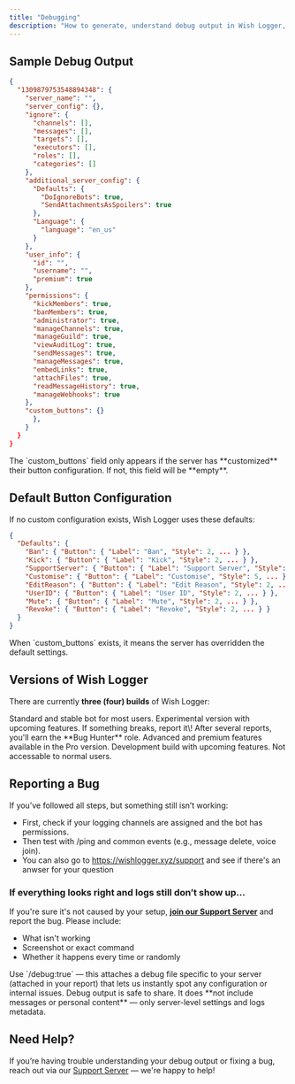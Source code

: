 ```yaml
---
title: "Debugging"
description: "How to generate, understand debug output in Wish Logger, learn how to debug Wish yourself!"
---
```


## Sample Debug Output

```json
{
  "1309879753548894348": {
    "server_name": "",
    "server_config": {},
    "ignore": {
      "channels": [],
      "messages": [],
      "targets": [],
      "executors": [],
      "roles": [],
      "categories": []
    },
    "additional_server_config": {
      "Defaults": {
        "DoIgnoreBots": true,
        "SendAttachmentsAsSpoilers": true
      },
      "Language": {
        "language": "en_us"
      }
    },
    "user_info": {
      "id": "",
      "username": "",
      "premium": true
    },
    "permissions": {
      "kickMembers": true,
      "banMembers": true,
      "administrator": true,
      "manageChannels": true,
      "manageGuild": true,
      "viewAuditLog": true,
      "sendMessages": true,
      "manageMessages": true,
      "embedLinks": true,
      "attachFiles": true,
      "readMessageHistory": true,
      "manageWebhooks": true
    },
    "custom_buttons": {}
      },
    }
  }
}
```

<Warning>
  The `custom_buttons` field only appears if the server has **customized** their button configuration. If not, this field will be **empty**.
</Warning>

## Default Button Configuration

If no custom configuration exists, Wish Logger uses these defaults:

```json
{
  "Defaults": {
    "Ban": { "Button": { "Label": "Ban", "Style": 2, ... } },
    "Kick": { "Button": { "Label": "Kick", "Style": 2, ... } },
    "SupportServer": { "Button": { "Label": "Support Server", "Style": 5, ... } },
    "Customise": { "Button": { "Label": "Customise", "Style": 5, ... } },
    "EditReason": { "Button": { "Label": "Edit Reason", "Style": 2, ... } },
    "UserID": { "Button": { "Label": "User ID", "Style": 2, ... } },
    "Mute": { "Button": { "Label": "Mute", "Style": 2, ... } },
    "Revoke": { "Button": { "Label": "Revoke", "Style": 2, ... } }
  }
}
```

<Tip>
  When `custom_buttons` exists, it means the server has overridden the default settings.
</Tip>

## Versions of Wish Logger

There are currently **three (four) builds** of Wish Logger:

<CardGroup cols={2}>
  <Card title="Wish Logger" icon="moon-stars" color="#6366f1">
    Standard and stable bot for most users.
  </Card>
  <Card title="Wish Logger Beta" icon="flask" color="#eab308">
    Experimental version with upcoming features. If something breaks, report it\! After several reports, you'll earn the **Bug Hunter** role.
  </Card>
  <Card title="Wish Logger Pro" icon="rocket" color="#06b6d4">
    Advanced and premium features available in the Pro version.
  </Card>
  <Card title="Wish Logger Canary" icon="bird" color="#ebee2b">
    Development build with upcoming features. Not accessable to normal users.
  </Card>
</CardGroup>

## Reporting a Bug

If you’ve followed all steps, but something still isn’t working:

- First, check if your logging channels are assigned and the bot has permissions.
- Then test with /ping and common events (e.g., message delete, voice join).
- You can also go to https://wishlogger.xyz/support and see if there's an anwser for your question

### If everything looks right and logs still don’t show up…

If you're sure it's not caused by your setup, [**join our Support Server**](https://discord.com/invite/FRY3NfzgFJ) and report the bug. Please include:

- What isn't working
- Screenshot or exact command
- Whether it happens every time or randomly

<Tip>
  Use `/debug:true` — this attaches a debug file specific to your server (attached in your report) that lets us instantly spot any configuration or internal issues.
</Tip>

<Info>
  Debug output is safe to share. It does **not include messages or personal content** — only server-level settings and logs metadata.
</Info>

## Need Help?

If you’re having trouble understanding your debug output or fixing a bug, reach out via our [Support Server](https://discord.com/invite/FRY3NfzgFJ) — we're happy to help\!